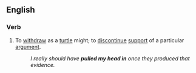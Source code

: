 ==English==

===Verb===
{{en-verb|pulls one's head in|pulling one's head in|pulled one's head in|pulled one's head in}}

# {{idiom}} {{Australian}} To [[withdraw]] as a [[turtle]] might; to [[discontinue]] [[support]] of a particular [[argument]].
#:''I really should have '''pulled my head in''' once they produced that evidence.''